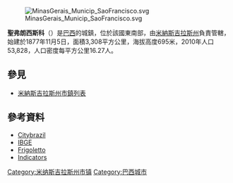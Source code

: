 [[Image:MinasGerais_Municip_SaoFrancisco.svg|thumb]]

'''聖弗朗西斯科'''（{{lang-pt|São Francisco}}）是[[巴西|巴西]]的城鎮，位於該國東南部，由[[米納斯吉拉斯州|米納斯吉拉斯州]]負責管轄，始建於1877年11月5日，面積3,308平方公里，海拔高度695米，2010年人口53,828，人口密度每平方公里16.27人。

== 參見 ==
* [[米納斯吉拉斯州市鎮列表|米納斯吉拉斯州市鎮列表]]

==參考資料==
*[https://web.archive.org/web/20080204090413/http://www.citybrazil.com.br/mg/pedrasmariacruz/ Citybrazil]
*[http://www.ibge.gov.br/cidadesat/default.php IBGE] {{Wayback|url=http://www.ibge.gov.br/cidadesat/default.php |date=20080611095922 }}
*[https://web.archive.org/web/20110706152853/http://www.frigoletto.com.br/GeoEcon/idhmg.htm Frigoletto]
*[https://web.archive.org/web/20110706160225/http://dtr2002.saude.gov.br/caadab/indicadores/minas/SAO%20FRANCISCO.pdf Indicators]

{{coord|15|57|15|S|44|51|43|W|display=title|region:BR_type:city}}
{{Brazil-geo-stub}}
{{米納斯吉拉斯州市鎮}}

[[Category:米纳斯吉拉斯州市镇|Category:米纳斯吉拉斯州市镇]]
[[Category:巴西城市|Category:巴西城市]]